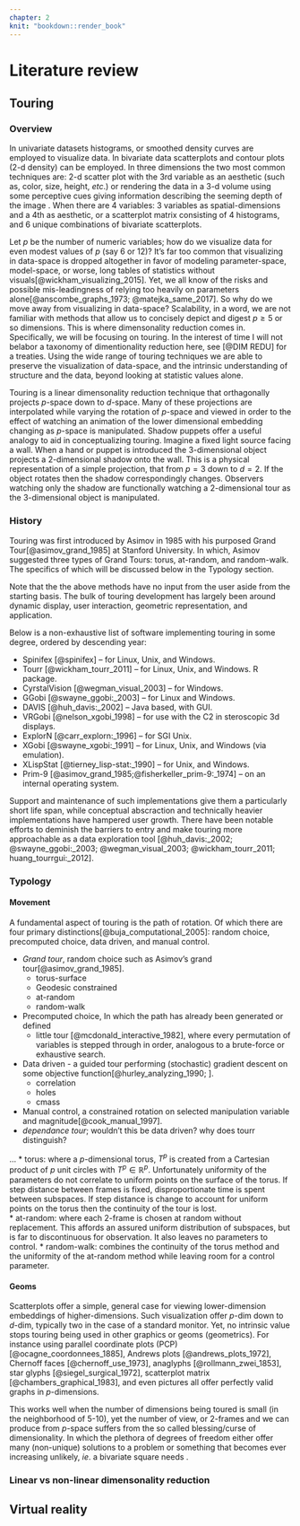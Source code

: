 ```yaml
---
chapter: 2
knit: "bookdown::render_book"
---
```

<!-- #REFERENCE EXAMPLES: -->
<!-- [@Brown59;@Brown63;@Holt57;@Winters60]. Because of their computational simplicity and interpretability, they became widely used in practice. -->
<!-- Empirical studies by @MH79 and @Metal82 found little difference... proposition [see @CKOS01]. -->

# Literature review {#ch:lit_review}

<!-- This chapter contains a summary of the context in which your research is set.  -->

<!-- Imagine you are writing for your fellow PhD students. Topics that are well-known to them do not have to be included here. But things that they may not know about should be included. -->

<!-- Resist the temptation to discuss everything you've read in the last few years. And you are not writing a textbook either. This chapter is meant to provide the background necessary to understand the material in subsequent chapters. Stick to that. -->

<!-- You will need to organize the literature review around themes, and within each theme provide a story explaining the development of ideas to date. In each theme, you should get to the point where your ideas will fit in. But leave your ideas to later chapters. This way it is clear what has been done beforehand, and what new contributions you are making to the research field. -->

<!-- All citations should be done using markdown notation as shown below. This way, your bibliography will be compiled automatically and correctly. -->


## Touring {#sec:tour}

### Overview

In univariate datasets histograms, or smoothed density curves are employed to visualize data. In bivariate data scatterplots and contour plots (2-d density) can be employed. In three dimensions the two most common techniques are: 2-d scatter plot with the 3rd variable as an aesthetic (such as, color, size, height, $etc.$) or rendering the data in a 3-d volume using some perceptive cues giving information describing the seeming depth of the image \footnote{Graphs of data depicting 3 dimension are typically printed on paper, or rendered on a 2-d monitor, they are intrinsically 2-d images. They are sometimes referred to as 2.5-d, or more frequently erroneously referred to as 3-d, more on this later.}. When there are 4 variables: 3 variables as spatial-dimensions and a 4th as aesthetic, or a scatterplot matrix consisting of 4 histograms, and 6 unique combinations of bivariate scatterplots. 

Let $p$ be the number of numeric variables; how do we visualize data for even modest values of $p$ (say 6 or 12)? It's far too common that visualizing in data-space is dropped altogether in favor of modeling parameter-space, model-space, or worse, long tables of statistics without visuals[@wickham_visualizing_2015]. Yet, we all know of the risks and possible mis-leadingness of relying too heavily on parameters alone[@anscombe_graphs_1973; @matejka_same_2017]. So why do we move away from visualizing in data-space? Scalability, in a word, we are not familiar with methods that allow us to concisely depict and digest $p \geq 5$ or so dimensions. This is where dimensonality reduction comes in. Specifically, we will be focusing on touring.
 In the interest of time I will not belabor a taxonomy of dimentionality reduction here, see [@DIM REDU] for a treaties. Using the wide range of touring techniques we are able to preserve the visualization of data-space, and the intrinsic understanding of structure and the data, beyond looking at statistic values alone.

Touring is a linear dimensonality reduction technique that orthagonally projects $p$-space down to $d$-space. Many of these projections are interpolated while varying the rotation of $p$-space and viewed in order to the effect of watching an animation of the lower dimensional embedding changing as $p$-space is manipulated. Shadow puppets offer a useful analogy to aid in conceptualizing touring. Imagine a fixed light source facing a wall. When a hand or puppet is introduced the 3-dimensional object projects a 2-dimensional shadow onto the wall. This is a physical representation of a simple projection, that from $p=3$ down to $d=2$. If the object rotates then the shadow correspondingly changes. Observers watching only the shadow are functionally watching a 2-dimensional tour as the 3-dimensional object is manipulated.

<!-- Each of the original variables assumes some magnidute and direction in the resulting embedding, as described by a linear combination of the orthonormal basis. We call the view of this linear combination on a unit-circle the 'reference frame'. Reference frames  -->



### History

<!-- In 1974 Friedman and Tukey purposed Projection Pursuit[@friedman_projection_1974] (sometimes referred to as PP) while working at Bell Labs. Projection Pursuit involves identifying "interesting" projection, remove a single component of the data, and then iterate in this newly embedded subspace. Within each subspace the projection seeks for a local extrema via gradient descent (historically referred to as hill climbing algorithms), hence the nomenclature pursuit. -->

Touring was first introduced by Asimov in 1985 with his purposed Grand Tour[@asimov_grand_1985] at Stanford University. In which, Asimov suggested three types of Grand Tours: torus, at-random, and random-walk. The specifics of which will be discussed below in the Typology section.



Note that the the above methods have no input from the user aside from the starting basis. The bulk of touring development has largely been around dynamic display, user interaction, geometric representation,  and application. 

<!-- from c2 paper: buja & asimov 1986, Hurley & Buja 1990, Wegman 1991, cook, buja, cabrera, & hurley 1995, buja, cook asimov & hurley 1997,cook & buja 1997. -->

Below is a non-exhaustive list of software implementing touring in some degree, ordered by descending year:
<!-- See hadley's thesis and, C2 paper for lists. -->

* Spinifex [@spinifex] -- for Linux, Unix, and Windows.
* Tourr [@wickham_tourr_2011] -- for Linux, Unix, and Windows. R package.
* CyrstalVision [@wegman_visual_2003] -- for Windows.
* GGobi [@swayne_ggobi:_2003] -- for Linux and Windows.
* DAVIS [@huh_davis:_2002] -- Java based, with GUI.
* VRGobi [@nelson_xgobi_1998] -- for use with the C2 in steroscopic 3d displays.
* ExplorN [@carr_explorn:_1996] -- for SGI Unix.
* XGobi [@swayne_xgobi:_1991] -- for Linux, Unix, and Windows (via emulation).
* XLispStat [@tierney_lisp-stat:_1990] -- for Unix, and Windows.
* Prim-9 [@asimov_grand_1985;@fisherkeller_prim-9:_1974] -- on an internal operating system.

Support and maintenance of such implementations give them a particularly short life span, while conceptual abscraction and technically heavier implementations have hampered user growth. There have been notable efforts to deminish the barriers to entry and make touring more approachable as a data exploration tool [@huh_davis:_2002; @swayne_ggobi:_2003; @wegman_visual_2003; @wickham_tourr_2011; huang_tourrgui:_2012].

### Typology

#### Movement

A fundamental aspect of touring is the path of rotation. Of which there are four primary distinctions[@buja_computational_2005]: random choice, precomputed choice, data driven, and manual control.

* *Grand tour*, random choice such as Asimov's grand tour[@asimov_grand_1985].
    + torus-surface
    + Geodesic constrained 
    + at-random
    + random-walk
* Precomputed choice, In which the path has already been generated or defined
    + little tour [@mcdonald_interactive_1982], where every permutation of variables is stepped through in order, analogous to a brute-force or exhaustive search.
* Data driven - a guided tour performing (stochastic) gradient descent on some objective function[@hurley_analyzing_1990; ].
    + correlation
    + holes
    + cmass
* Manual control, a constrained rotation on selected manipulation variable and magnitude[@cook_manual_1997].
* *dependance tour*; wouldn't this be data driven? why does tourr distinguish?

...
* torus: where a $p$-dimensional torus, $T^p$ is created from a Cartesian product of $p$ unit circles with $T^p \in \mathbb{R}^p$. Unfortunately uniformity of the parameters do not correlate to uniform points on the surface of the torus. If step distance between frames is fixed, disproportionate time is spent between subspaces. If step distance is change to account for uniform points on the torus then the continuity of the tour is lost.  
* at-random: where each 2-frame is chosen at random without replacement. This affords an assured uniform distribution of subspaces, but is far to discontinuous for observation. It also leaves no parameters to control.
* random-walk: combines the continuity of the torus method and the uniformity of the at-random method while leaving room for a control parameter. 

#### Geoms

Scatterplots offer a simple, general case for viewing lower-dimension embeddings of higher-dimensions. Such visualization offer $p$-dim down to $d$-dim, typically two in the case of a standard monitor. Yet, no intrinsic value stops touring being used in other graphics or geoms (geometrics). For instance using parallel coordinate plots (PCP)[@ocagne_coordonnees_1885], Andrews plots [@andrews_plots_1972], Chernoff faces [@chernoff_use_1973], anaglyphs [@rollmann_zwei_1853], star glyphs [@siegel_surgical_1972], scatterplot matrix [@chambers_graphical_1983], and even pictures all offer perfectly valid graphs in $p$-dimensions. 

This works well when the number of dimensions being toured is small (in the neighborhood of 5-10), yet the number of view, or 2-frames and we can produce from $p$-space suffers from the so called blessing/curse of dimensionality. In which the plethora of degrees of freedom either offer many (non-unique) solutions to a problem or something that becomes ever increasing unlikely, $ie.$ a bivariate square needs . 


### Linear vs non-linear dimensonality reduction

## Virtual reality






